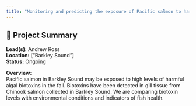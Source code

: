 ```yaml
---
title: "Monitoring and predicting the exposure of Pacific salmon to harmful algal biotoxins"
---
```


## 🧬 Project Summary

**Lead(s):** Andrew Ross  
**Location:** ["Barkley Sound"]  
**Status:** Ongoing  

**Overview:**  
Pacific salmon in Barkley Sound may be exposed to high levels of harmful algal biotoxins in the fall. Biotoxins have been detected in gill tissue from Chinook salmon collected in Barkley Sound.
We are comparing biotoxin levels with environmental conditions and indicators of fish health.